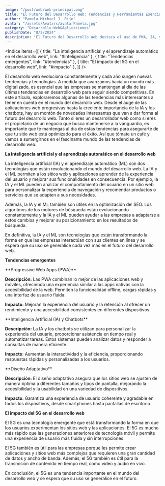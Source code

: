 ```yaml
---
image: "/post/web/web-principal.png"
title: "El Futuro del Desarrollo Web: Tendencias y Herramientas Esenciales"
author: "Pamela Michael J. Rijo"
avatar: "/assets/Avatars/avatarPamela.jpg"
category: "Desarrollo-Web&Aplicaciones"
publishDate: "8/2/2024"
description: "El Futuro del Desarrollo Web destaca el uso de PWA, IA, y diseño adaptativo. Incluye herramientas clave como frameworks modernos (React, Vue.js), CMS avanzados y plataformas sin código."
---
```


<Indice
  items={[
    { title: "La inteligencia artificial y el aprendizaje automático en el desarrollo web", link: "#inteligencia" },
    { title: "Tendencias emergentes", link: "#tendencias" },
    { title: "El impacto del 5G en el desarrollo web", link: "#impacto" },
  ]}
/>

<Parrafo>
  El desarrollo web evoluciona constantemente y cada año surgen nuevas tendencias y tecnologías. A medida que avanzamos hacia un
  mundo más digitalizado, es esencial que las empresas se mantengan al día de las últimas tendencias en desarrollo web para seguir
  siendo competitivas. En este artículo, exploraremos algunas de las tendencias más interesantes a tener en cuenta en el mundo del
  desarrollo web. Desde el auge de las aplicaciones web progresivas hasta la creciente importancia de la IA y los chatbots, hay un
  montón de novedades interesantes que van a dar forma al futuro del desarrollo web. Tanto si eres un desarrollador web como si
  eres el propietario de un negocio que busca mantenerse a la vanguardia, es importante que te mantengas al día de estas
  tendencias para asegurarte de que tu sitio web está optimizado para el éxito. Así que tómate un café y vamos a sumergirnos en el
  fascinante mundo de las tendencias de desarrollo web.
</Parrafo>

<SubSeccion> **La inteligencia artificial y el aprendizaje automático en el desarrollo web** </SubSeccion>

<ImageMDX src="/post/web/web1.jpg" alt="Web" width={600} height={800} />

<Parrafo>
La inteligencia artificial (IA) y el aprendizaje automático (ML) son dos tecnologías que están revolucionando el mundo del desarrollo web. La IA y el ML permiten a los sitios web y aplicaciones aprender de la experiencia del usuario y mejorar sus funcionalidades en consecuencia. Por ejemplo, la IA y el ML pueden analizar el comportamiento del usuario en un sitio web para personalizar la experiencia de navegación y recomendar productos o servicios que se adapten a sus necesidades.

Además, la IA y el ML también son útiles en la optimización del SEO. Los algoritmos de los motores de búsqueda están evolucionando constantemente y la IA y el ML pueden ayudar a las empresas a adaptarse a estos cambios y mejorar su posicionamiento en los resultados de búsqueda.

En definitiva, la IA y el ML son tecnologías que están transformando la forma en que las empresas interactúan con sus clientes en línea y se espera que su uso se generalice cada vez más en el futuro del desarrollo web.

</Parrafo>

<SubSeccion> **Tendencias emergentes** </SubSeccion>

<ImageMDX src="/post/web/web2.jpg" alt="Web" width={600} height={800} />

<Parrafo>
**Progressive Web Apps (PWA)**

**Descripción:** Las PWA combinan lo mejor de las aplicaciones web y móviles, ofreciendo una experiencia similar a las apps nativas con la accesibilidad de la web. Permiten la funcionalidad offline, cargas rápidas y una interfaz de usuario fluida.

**Impacto:** Mejoran la experiencia del usuario y la retención al ofrecer un rendimiento y una accesibilidad consistentes en diferentes dispositivos.

</Parrafo>

<ImageMDX src="/post/web/web3.png" alt="Web" width={600} height={800} />

<Parrafo>
**Inteligencia Artificial (IA) y Chatbots**

**Descripción:** La IA y los chatbots se utilizan para personalizar la experiencia del usuario, proporcionar asistencia en tiempo real y automatizar tareas. Estos sistemas pueden analizar datos y responder a consultas de manera eficiente.

**Impacto:** Aumentan la interactividad y la eficiencia, proporcionando respuestas rápidas y personalizadas a los usuarios.

</Parrafo>

<ImageMDX src="/post/web/web4.jpg" alt="Web" width={600} height={800} />

<Parrafo>
**Diseño Adaptativo**

**Descripción:** El diseño adaptativo asegura que los sitios web se ajusten de manera óptima a diferentes tamaños y tipos de pantalla, mejorando la accesibilidad y la usabilidad en una variedad de dispositivos.

**Impacto:** Garantiza una experiencia de usuario coherente y agradable en todos los dispositivos, desde smartphones hasta pantallas de escritorio.

</Parrafo>
<ImageMDX src= "/post/web/web5.jpg" alt= "Web" width= {600} height= {800}
/>

<SubSeccion> **El impacto del 5G en el desarrollo web** </SubSeccion>

<Parrafo>
El 5G es una tecnología emergente que está transformando la forma en que los usuarios experimentan los sitios web y las aplicaciones. El 5G es mucho más rápido que las generaciones anteriores de tecnología móvil y permite una experiencia de usuario más fluida y sin interrupciones.

El 5G también es útil para las empresas porque les permite crear aplicaciones y sitios web más complejos que requieren una gran cantidad de datos y ancho de banda. Además, el 5G también es útil para la transmisión de contenido en tiempo real, como video y audio en vivo.

En conclusión, el 5G es una tendencia importante en el mundo del desarrollo web y se espera que su uso se generalice en el futuro.

</Parrafo>

<Divider />

<YouTubeVideo url="https://www.youtube.com/watch?v=z3NsAtCWfjw" />
